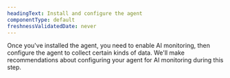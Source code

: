 ```yaml
---
headingText: Install and configure the agent
componentType: default
freshnessValidatedDate: never
---
```


Once you've installed the agent, you need to enable AI monitoring, then configure the agent to collect certain kinds of data. We'll make recommendations about configuring your agent for AI monitoring during this step. 